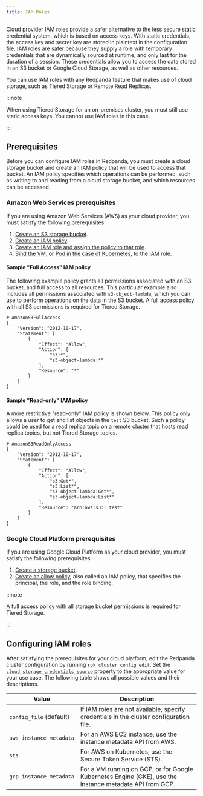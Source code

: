 ```yaml
---
title: IAM Roles
---
```


Cloud provider IAM roles provide a safer alternative to the less secure static credential system, which is based on access keys. With static credentials, the access key and secret key are stored in plaintext in the configuration file. IAM roles are safer because they supply a role with temporary credentials that are dynamically sourced at runtime, and only last for the duration of a session. These credentials allow you to access the data stored in an S3 bucket or Google Cloud Storage, as well as other resources.

You can use IAM roles with any Redpanda feature that makes use of cloud storage, such as Tiered Storage or Remote Read Replicas.

:::note

When using Tiered Storage for an on-premises cluster, you must still use static access keys. You cannot use IAM roles in this case.

:::

## Prerequisites

Before you can configure IAM roles in Redpanda, you must create a cloud storage bucket and create an IAM policy that will be used to access that bucket. An IAM policy specifies which operations can be performed, such as writing to and reading from a cloud storage bucket, and which resources can be accessed. 

### Amazon Web Services prerequisites

If you are using Amazon Web Services (AWS) as your cloud provider, you must satisfy the following prerequisites:

1. [Create an S3 storage bucket](https://docs.aws.amazon.com/AmazonS3/latest/userguide/creating-bucket.html).
2. [Create an IAM policy](https://aws.amazon.com/blogs/security/writing-iam-policies-how-to-grant-access-to-an-amazon-s3-bucket/).
3. [Create an IAM role and assign the policy to that role](https://docs.aws.amazon.com/IAM/latest/UserGuide/access_policies_job-functions_create-policies.html).
4. [Bind the VM](https://docs.aws.amazon.com/AWSEC2/latest/UserGuide/iam-roles-for-amazon-ec2.html#attach-iam-role), or [Pod in the case of Kubernetes](https://docs.aws.amazon.com/eks/latest/userguide/specify-service-account-role.html), to the IAM role.

#### Sample "Full Access" IAM policy

The following example policy grants all permissions associated with an S3 bucket, and full access to all resources. This particular example also includes all permissions associated with `s3-object-lambda`, which you can use to perform operations on the data in the S3 bucket. A full access policy with all S3 permissions is required for Tiered Storage.

```
# AmazonS3FullAccess
{
    "Version": "2012-10-17",
    "Statement": [
        {
            "Effect": "Allow",
            "Action": [
                "s3:*",
                "s3-object-lambda:*"
            ],
            "Resource": "*"
        }
    ]
}
```

#### Sample "Read-only" IAM policy

A more restrictive "read-only" IAM policy is shown below. This policy only allows a user to get and list objects in the `test` S3 bucket. Such a policy could be used for a read replica topic on a remote cluster that hosts read replica topics, but not Tiered Storage topics.

```
# AmazonS3ReadOnlyAccess
{
    "Version": "2012-10-17",
    "Statement": [
        {
            "Effect": "Allow",
            "Action": [
                "s3:Get*",
                "s3:List*",
                "s3-object-lambda:Get*",
                "s3-object-lambda:List*"
            ],
            "Resource": "arn:aws:s3:::test"
        }
    ]
}
```

### Google Cloud Platform prerequisites

If you are using Google Cloud Platform as your cloud provider, you must satisfy the following prerequisites:

1. [Create a storage bucket](https://cloud.google.com/storage/docs/creating-buckets).
2. [Create an allow policy](https://cloud.google.com/iam/docs/overview), also called an IAM policy, that specifies the principal, the role, and the role binding.

:::note

A full access policy with all storage bucket permissions is required for Tiered Storage.

:::

## Configuring IAM roles

After satisfying the prerequisites for your cloud platform, edit the Redpanda cluster configuration by running `rpk cluster config edit`. Set the [`cloud_storage_credentials_source`](https://docs.redpanda.com/docs/reference/cluster-properties/#cloud-storage) property to the appropriate value for your use case. The following table shows all possible values and their descriptions.

| Value       | Description |
| ----------- | ----------- |
| `config_file` (default) | If IAM roles are not available, specify credentials in the cluster configuration file.|
| `aws_instance_metadata` | For an AWS EC2 instance, use the instance metadata API from AWS.|
| `sts` |For AWS on Kubernetes, use the Secure Token Service (STS).|
| `gcp_instance_metadata` |For a VM running on GCP, or for Google Kubernetes Engine (GKE), use the instance metadata API from GCP.|